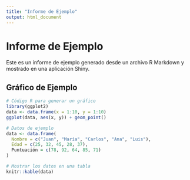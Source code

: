 ```yaml
---
title: "Informe de Ejemplo"
output: html_document
---
```


# Informe de Ejemplo

Este es un informe de ejemplo generado desde un archivo R Markdown y mostrado en una aplicación Shiny.

## Gráfico de Ejemplo

```r
# Código R para generar un gráfico
library(ggplot2)
data <- data.frame(x = 1:10, y = 1:10)
ggplot(data, aes(x, y)) + geom_point()
```

```r
# Datos de ejemplo
data <- data.frame(
  Nombre = c("Juan", "María", "Carlos", "Ana", "Luis"),
  Edad = c(25, 32, 45, 28, 37),
  Puntuación = c(78, 92, 64, 85, 71)
)

# Mostrar los datos en una tabla
knitr::kable(data)
```
